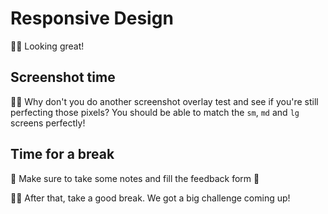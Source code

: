 # Responsive Design

<EpicVideo url="https://www.epicweb.dev/workshops/pixel-perfect-figma-to-tailwind/responsive-design/break-time-responsive-design" />

👨‍💼 Looking great!

## Screenshot time

👨‍💼 Why don't you do another screenshot overlay test and see if you're still perfecting those pixels? You should be able to match the `sm`, `md` and `lg` screens perfectly!

## Time for a break

📝 Make sure to take some notes and fill the feedback form 🤗

👨‍💼 After that, take a good break. We got a big challenge coming up!
